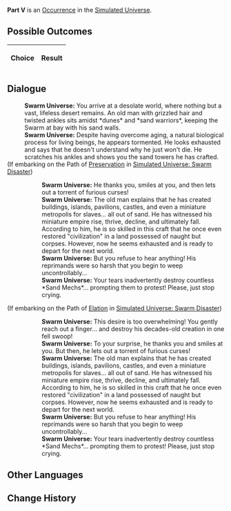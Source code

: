 {{Simulated Universe Event Infobox
|title         = Part V
|image         = 2.png
|type          =
|domains_su    = 
|domains_ext   = 
|domains_swarm = 
|domains_gng   = 
|requirements  =
|prev          = 
|next          = 
|indexRewards  =
|characters    = 
}}
'''Part V''' is an [[Simulated Universe/Occurrence|Occurrence]] in the [[Simulated Universe]].

==Possible Outcomes==
{| class="article-table"
!Choice
!Result

|}

<!--
==Gameplay Notes==

-->
==Dialogue==
{{Dialogue Start}}
:'''Swarm Universe:''' You arrive at a desolate world, where nothing but a vast, lifeless desert remains. An old man with grizzled hair and twisted ankles sits amidst *dunes* and *sand warriors*, keeping the Swarm at bay with his sand walls.
:'''Swarm Universe:''' Despite having overcome aging, a natural biological process for living beings, he appears tormented. He looks exhausted and says that he doesn't understand why he just won't die. He scratches his ankles and shows you the sand towers he has crafted.
;(If embarking on the Path of [[Simulated Universe/Paths#Preservation|Preservation]] in [[Simulated Universe: Swarm Disaster]])
:{{SU Special Dialogue|Preservation|Sincere praise.|Nicely built!}}
::'''Swarm Universe:''' He thanks you, smiles at you, and then lets out a torrent of furious curses!
::'''Swarm Universe:''' The old man explains that he has created buildings, islands, pavilions, castles, and even a miniature metropolis for slaves... all out of sand. He has witnessed his miniature empire rise, thrive, decline, and ultimately fall. According to him, he is so skilled in this craft that he once even restored "civilization" in a land possessed of naught but corpses. However, now he seems exhausted and is ready to depart for the next world.
::'''Swarm Universe:''' But you refuse to hear anything! His reprimands were so harsh that you begin to weep uncontrollably...
::'''Swarm Universe:''' Your tears inadvertently destroy countless *Sand Mechs*... prompting them to protest! Please, just stop crying.
;(If embarking on the Path of [[Simulated Universe/Paths#Elation|Elation]] in [[Simulated Universe: Swarm Disaster]])
:{{SU Special Dialogue|Elation|Extend an index finger...|Hahah! And knock down the sand dune he spent ten natural years building!}}
::'''Swarm Universe:''' This desire is too overwhelming! You gently reach out a finger... and destroy his decades-old creation in one fell swoop!
::'''Swarm Universe:''' To your surprise, he thanks you and smiles at you. But then, he lets out a torrent of furious curses!
::'''Swarm Universe:''' The old man explains that he has created buildings, islands, pavilions, castles, and even a miniature metropolis for slaves... all out of sand. He has witnessed his miniature empire rise, thrive, decline, and ultimately fall. According to him, he is so skilled in this craft that he once even restored "civilization" in a land possessed of naught but corpses. However, now he seems exhausted and is ready to depart for the next world.
::'''Swarm Universe:''' But you refuse to hear anything! His reprimands were so harsh that you begin to weep uncontrollably...
::'''Swarm Universe:''' Your tears inadvertently destroy countless *Sand Mechs*... prompting them to protest! Please, just stop crying.
{{Dialogue End}}

==Other Languages==
{{Other Languages
|en   = Part V
|zhs  = 其五
|zht  = 其五
|ja   = その5
|ko   = V
|es   = Parte V
|fr   = Partie&nbsp;V
|ru   = V
|th   = ตอน 5
|vi   = Phần 5
|de   = Teil 5
|id   = Bagian V
|pt   = Parte V
}}

==Change History==
{{Change History|<!--unknown-->}}
